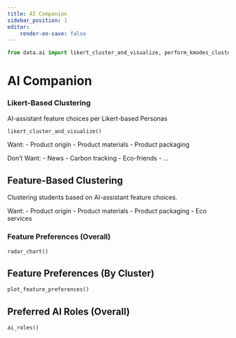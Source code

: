 ```yaml
---
title: AI Companion
sidebar_position: 1
editor:
    render-on-save: false
---
```


```python
from data.ai import likert_cluster_and_visualize, perform_kmodes_clustering, radar_chart, plot_feature_preferences, ai_roles
```

# AI Companion

### Likert-Based Clustering
AI-assistant feature choices per Likert-based Personas
```python
likert_cluster_and_visualize()
```

Want:
- Product origin
- Product materials
- Product packaging


Don't Want:
- News
- Carbon tracking
- Eco-friends
- ...

## Feature-Based Clustering
Clustering students based on AI-assistant feature choices.

Want:
- Product origin
- Product materials
- Product packaging
- Eco services

### Feature Preferences (Overall)
```python
radar_chart()
```

## Feature Preferences (By Cluster)
```python
plot_feature_preferences()
```

## Preferred AI Roles (Overall)
```python
ai_roles()
```